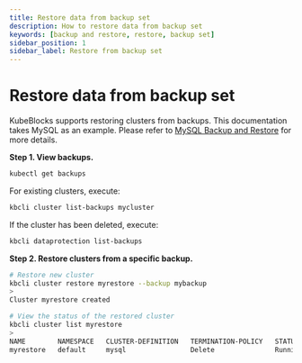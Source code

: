 ```yaml
---
title: Restore data from backup set
description: How to restore data from backup set
keywords: [backup and restore, restore, backup set]
sidebar_position: 1
sidebar_label: Restore from backup set
---
```



# Restore data from backup set

KubeBlocks supports restoring clusters from backups.  This documentation takes MySQL as an example. Please refer to [MySQL Backup and Restore](../../../../kubeblocks-for-mysql/05-backup-restore/05-restoring-from-full-backup.mdx) for more details.

**Step 1. View backups.**

<Tabs>

<TabItem value="kubectl" label="kubectl" default>

```bash
kubectl get backups
```

</TabItem>

<TabItem value="kbcli" label="kbcli">

For existing clusters, execute:

```bash
kbcli cluster list-backups mycluster
```

If the cluster has been deleted, execute:

```bash
kbcli dataprotection list-backups
```

</TabItem>

</Tabs>

**Step 2. Restore clusters from a specific backup.**

```bash
# Restore new cluster
kbcli cluster restore myrestore --backup mybackup
>
Cluster myrestore created

# View the status of the restored cluster
kbcli cluster list myrestore
>
NAME        NAMESPACE   CLUSTER-DEFINITION   TERMINATION-POLICY   STATUS     CREATED-TIME
myrestore   default     mysql                Delete               Running   May 26,2025 18:42 UTC+0800
```